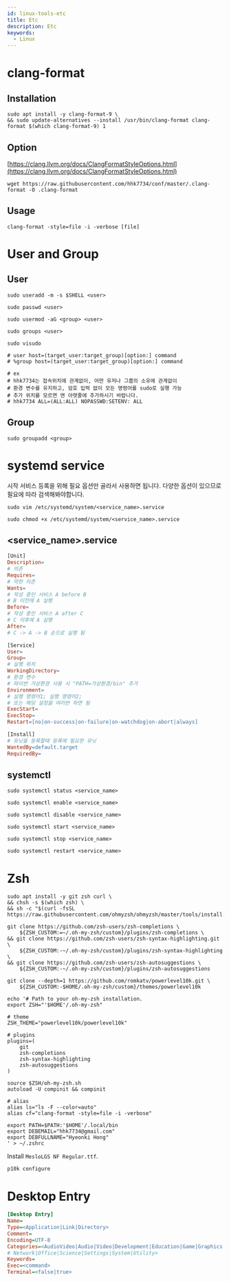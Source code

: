 ```yaml
---
id: linux-tools-etc
title: Etc
description: Etc
keywords:
  - Linux
---
```


# clang-format

## Installation

```shell
sudo apt install -y clang-format-9 \
&& sudo update-alternatives --install /usr/bin/clang-format clang-format $(which clang-format-9) 1
```

## Option

[https://clang.llvm.org/docs/ClangFormatStyleOptions.html](https://clang.llvm.org/docs/ClangFormatStyleOptions.html)

```shell
wget https://raw.githubusercontent.com/hhk7734/conf/master/.clang-format -O .clang-format
```

## Usage

```shell
clang-format -style=file -i -verbose [file]
```

# User and Group

## User

```shell
sudo useradd -m -s $SHELL <user>
```

```shell
sudo passwd <user>
```

```shell
sudo usermod -aG <group> <user>
```

```shell
sudo groups <user>
```

```shell
sudo visudo
```

```shell
# user host=(target_user:target_group)[option:] command
# %group host=(target_user:target_group)[option:] command

# ex
# hhk7734는 접속위치에 관계없이, 어떤 유저나 그룹의 소유에 관계없이
# 환경 변수를 유지하고, 암호 입력 없이 모든 명령어를 sudo로 실행 가능
# 추가 위치를 모르면 맨 아랫줄에 추가하시기 바랍니다.
# hhk7734 ALL=(ALL:ALL) NOPASSWD:SETENV: ALL
```

## Group

```shell
sudo groupadd <group>
```

# systemd service

시작 서비스 등록을 위해 필요 옵션만 골라서 사용하면 됩니다. 다양한 옵션이 있으므로 필요에 따라 검색해봐야합니다.

```shell
sudo vim /etc/systemd/system/<service_name>.service
```

```shell
sudo chmod +x /etc/systemd/system/<service_name>.service
```

## <service_name\>.service

```makefile
[Unit]
Description=
# 의존
Requires=
# 약한 의존
Wants=
# 작성 중인 서비스 A before B
# B 이전에 A 실행
Before=
# 작성 중인 서비스 A after C
# C 이후에 A 실행
After=
# C -> A -> B 순으로 실행 됨

[Service]
User=
Group=
# 실행 위치
WorkingDirectory=
# 환경 변수
# 파이썬 가상환경 사용 시 "PATH=가상환경/bin" 추가
Environment=
# 실행 명령어1; 실행 명령어2;
# 또는 해당 설정을 여러번 하면 됨
ExecStart=
ExecStop=
Restart=[no|on-success|on-failure|on-watchdog|on-abort|always]

[Install]
# 유닛을 등록할때 등록에 필요한 유닛
WantedBy=default.target
RequiredBy=
```

## systemctl

```shell
sudo systemctl status <service_name>
```

```shell
sudo systemctl enable <service_name>
```

```shell
sudo systemctl disable <service_name>
```

```shell
sudo systemctl start <service_name>
```

```shell
sudo systemctl stop <service_name>
```

```shell
sudo systemctl restart <service_name>
```

# Zsh

```shell
sudo apt install -y git zsh curl \
&& chsh -s $(which zsh) \
&& sh -c "$(curl -fsSL https://raw.githubusercontent.com/ohmyzsh/ohmyzsh/master/tools/install.sh)"
```

```shell
git clone https://github.com/zsh-users/zsh-completions \
    ${ZSH_CUSTOM:=~/.oh-my-zsh/custom}/plugins/zsh-completions \
&& git clone https://github.com/zsh-users/zsh-syntax-highlighting.git \
    ${ZSH_CUSTOM:-~/.oh-my-zsh/custom}/plugins/zsh-syntax-highlighting \
&& git clone https://github.com/zsh-users/zsh-autosuggestions \
    ${ZSH_CUSTOM:-~/.oh-my-zsh/custom}/plugins/zsh-autosuggestions
```

```shell
git clone --depth=1 https://github.com/romkatv/powerlevel10k.git \
    ${ZSH_CUSTOM:-$HOME/.oh-my-zsh/custom}/themes/powerlevel10k
```

```shell
echo '# Path to your oh-my-zsh installation.
export ZSH="'$HOME'/.oh-my-zsh"

# theme
ZSH_THEME="powerlevel10k/powerlevel10k"

# plugins
plugins=(
    git
    zsh-completions
    zsh-syntax-highlighting
    zsh-autosuggestions
)

source $ZSH/oh-my-zsh.sh
autoload -U compinit && compinit

# alias
alias ls="ls -F --color=auto"
alias cf="clang-format -style=file -i -verbose"

export PATH=$PATH:'$HOME'/.local/bin
export DEBEMAIL="hhk7734@gmail.com"
export DEBFULLNAME="Hyeonki Hong"
' > ~/.zshrc
```

Install `MesloLGS NF Regular.ttf`.

```shell
p10k configure
```

# Desktop Entry

```ini title="example.desktop"
[Desktop Entry]
Name=
Type=<Application|Link|Directory>
Comment=
Encoding=UTF-8
Categories=<AudioVideo|Audio|Video|Development|Education|Game|Graphics|...
# Network|Office|Science|Settings|System|Utility>
Keywords=
Exec=<command>
Terminal=<false|true>
```
